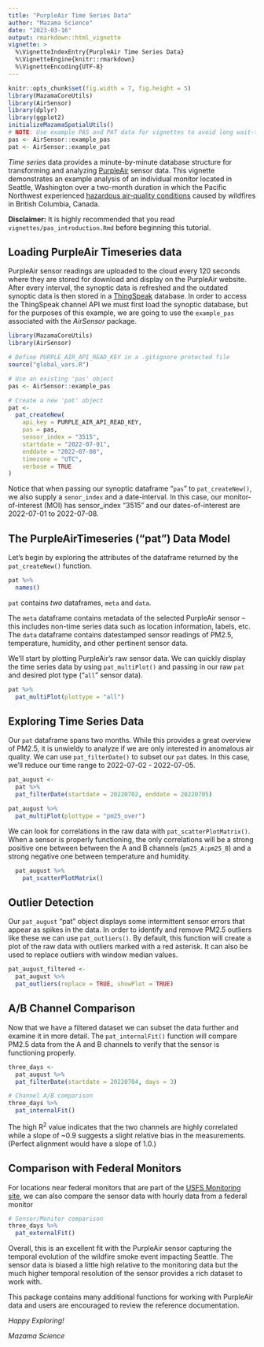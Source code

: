 ```yaml
---
title: "PurpleAir Time Series Data"
author: "Mazama Science"
date: "2023-03-16"
output: rmarkdown::html_vignette
vignette: >
  %\VignetteIndexEntry{PurpleAir Time Series Data}
  %\VignetteEngine{knitr::rmarkdown}
  %\VignetteEncoding{UTF-8}
---
```


```r
knitr::opts_chunk$set(fig.width = 7, fig.height = 5)
library(MazamaCoreUtils)
library(AirSensor)
library(dplyr)
library(ggplot2)
initializeMazamaSpatialUtils()
# NOTE: Use example PAS and PAT data for vignettes to avoid long wait-times
pas <- AirSensor::example_pas
pat <- AirSensor::example_pat
```

_Time series_ data provides a minute-by-minute database structure for transforming 
and analyzing [PurpleAir](https://www.purpleair.com/) sensor data.
This vignette demonstrates an example analysis of an individual monitor located
in Seattle, Washington over a two-month duration in which the Pacific Northwest 
experienced [hazardous air-quality conditions](https://www.usnews.com/news/healthiest-communities/articles/2018-08-19/air-quality-to-worsen-in-northwest-as-smoke-returns) caused by wildfires in British Columbia, Canada. 

**Disclaimer:** It is highly recommended that you read `vignettes/pas_introduction.Rmd`
before beginning this tutorial.

## Loading PurpleAir Timeseries data
PurpleAir sensor readings are uploaded to the cloud every 120 seconds 
where they are stored for download and display on the PurpleAir website. After
every interval, the synoptic data is refreshed and the outdated synoptic data is 
then stored in a [ThingSpeak](https://thingspeak.com) database. In order to 
access the ThingSpeak channel API we must first load the synoptic database, but
for the purposes of this example, we are going to use the `example_pas` associated
with the *AirSensor* package.

```r
library(MazamaCoreUtils)
library(AirSensor)

# Define PURPLE_AIR_API_READ_KEY in a .gitignore protected file
source("global_vars.R")

# Use an existing 'pas' object
pas <- AirSensor::example_pas

# Create a new 'pat' object
pat <-
  pat_createNew(
    api_key = PURPLE_AIR_API_READ_KEY,
    pas = pas,
    sensor_index = "3515",
    startdate = "2022-07-01",
    enddate = "2022-07-08",
    timezone = "UTC",
    verbose = TRUE
)
```

Notice that when passing our synoptic dataframe "`pas`" to `pat_createNew()`, 
we also supply a `senor_index` and a date-interval. In this case, our 
monitor-of-interest (MOI) has sensor_index "3515" and our dates-of-interest
are 2022-07-01 to 2022-07-08.

## The PurpleAirTimeseries ("pat") Data Model
Let's begin by exploring the attributes of the dataframe returned by the 
`pat_createNew()` function. 

```r
pat %>%
  names()
```

`pat` contains _two_ dataframes, `meta` and `data`. 

The `meta` dataframe contains metadata of the selected PurpleAir sensor -- 
this includes non-time series data such as location information, labels, etc. 
The `data` dataframe contains datestamped sensor readings of 
PM2.5, temperature, humidity, and other pertinent sensor data. 

We'll start by plotting PurpleAir's raw sensor data. We can quickly display the 
time series data by using `pat_multiPlot()` and passing in our raw `pat` and
desired plot type ("`all`" sensor data). 

```r
pat %>%
  pat_multiPlot(plottype = "all")
```

## Exploring Time Series Data

Our `pat` dataframe spans two months. While this provides a great overview of
PM2.5, it is unwieldy to analyze if we are only interested in anomalous air 
quality. We can use `pat_filterDate()` to subset our `pat` dates. In this case,
we'll reduce our time range to 2022-07-02 - 2022-07-05.

```r
pat_august <- 
  pat %>% 
  pat_filterDate(startdate = 20220702, enddate = 20220705)

pat_august %>%
  pat_multiPlot(plottype = "pm25_over")
```

We can look for correlations in the raw data with `pat_scatterPlotMatrix()`. When a
sensor is properly functioning, the only correlations will be a strong positive
one between between the A and B channels (`pm25_A:pm25_B`) and a strong
negative one between temperature and humidity.

```r
  pat_august %>%
    pat_scatterPlotMatrix()
```

## Outlier Detection

Our `pat_august` "pat" object displays some intermittent sensor errors that
appear as spikes in the data. In order to identify and remove  PM2.5 outliers 
like these we can use `pat_outliers()`. By default, this function will create a
plot of the raw data with outliers marked with a red asterisk. It can also be
used to replace outliers with window median values.

```r
pat_august_filtered <- 
  pat_august %>%
  pat_outliers(replace = TRUE, showPlot = TRUE)
```

## A/B Channel Comparison

Now that we have a filtered dataset we can subset the data further and 
examine it in more detail. The `pat_internalFit()` function will compare PM2.5 
data from the A and B channels to verify that the sensor is functioning
properly.

```r
three_days <- 
  pat_august %>% 
  pat_filterDate(startdate = 20220704, days = 3)

# Channel A/B comparison
three_days %>% 
  pat_internalFit()
```

The high R^2^ value indicates that the two channels are highly correlated while a slope
of ~0.9 suggests a slight relative bias in the measurements. (Perfect alignment
would have a slope of 1.0.)

## Comparison with Federal Monitors

For locations near federal monitors that are part of the 
[USFS Monitoring site](https://tools.airfire.org/monitoring/v4), we can also
compare the sensor data with hourly data from a federal monitor

```r
# Sensor/Monitor comparison
three_days %>% 
  pat_externalFit()
```

Overall, this is an excellent fit with the PurpleAir sensor capturing the 
temporal evolution of the wildfire smoke event impacting Seattle. The sensor
data is biased a little high relative to the monitoring data but the much 
higher temporal resolution of the sensor provides a rich dataset to work with.

This package contains many additional functions for working with PurpleAir 
data and users are encouraged to review the reference documentation.

_Happy Exploring!_

_Mazama Science_


